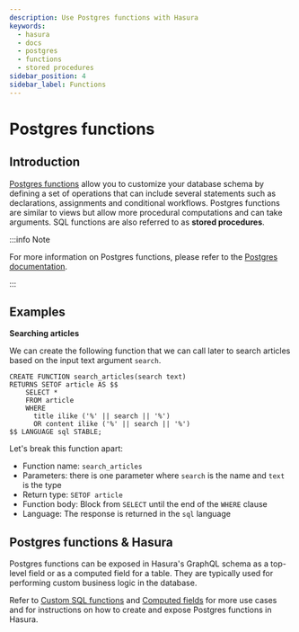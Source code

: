 ```yaml
---
description: Use Postgres functions with Hasura
keywords:
  - hasura
  - docs
  - postgres
  - functions
  - stored procedures
sidebar_position: 4
sidebar_label: Functions
---
```


# Postgres functions

## Introduction

[Postgres functions](https://www.postgresql.org/docs/current/sql-createfunction.html)
allow you to customize your database schema by defining a set of
operations that can include several statements such as declarations,
assignments and conditional workflows. Postgres functions are similar to
views but allow more procedural computations and can take arguments. SQL
functions are also referred to as **stored procedures**.

:::info Note

For more information on Postgres functions, please refer to the
[Postgres documentation](https://www.postgresql.org/docs/current/sql-createfunction.html).

:::

## Examples

**Searching articles**

We can create the following function that we can call later to search
articles based on the input text argument `search`.

```plpgsql
CREATE FUNCTION search_articles(search text)
RETURNS SETOF article AS $$
    SELECT *
    FROM article
    WHERE
      title ilike ('%' || search || '%')
      OR content ilike ('%' || search || '%')
$$ LANGUAGE sql STABLE;
```

Let's break this function apart:

-   Function name: `search_articles`
-   Parameters: there is one parameter where `search` is the name and
    `text` is the type
-   Return type: `SETOF article`
-   Function body: Block from `SELECT` until the end of the `WHERE`
    clause
-   Language: The response is returned in the `sql` language

## Postgres functions & Hasura

Postgres functions can be exposed in Hasura's GraphQL schema as a
top-level field or as a computed field for a table. They are typically
used for performing custom business logic in the database.

Refer to [Custom SQL functions](/graphql/core/databases/postgres/schema/custom-functions.mdx) and
[Computed fields](/graphql/core/databases/postgres/schema/computed-fields.mdx) for more use cases and for
instructions on how to create and expose Postgres functions in Hasura.
